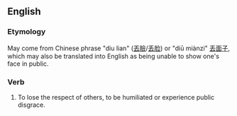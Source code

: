 ==English==
===Etymology===
May come from Chinese phrase "diu lian" ([[丟臉]]/[[丢脸]]) or "diū miànzi" [[丢面子]], which may also be translated into English as being unable to show one's face in public.

===Verb===
{{infl|en|verb|head=to [[lose]] [[face]]}}
# {{idiom}} To lose the respect of others, to be humiliated or experience public disgrace.